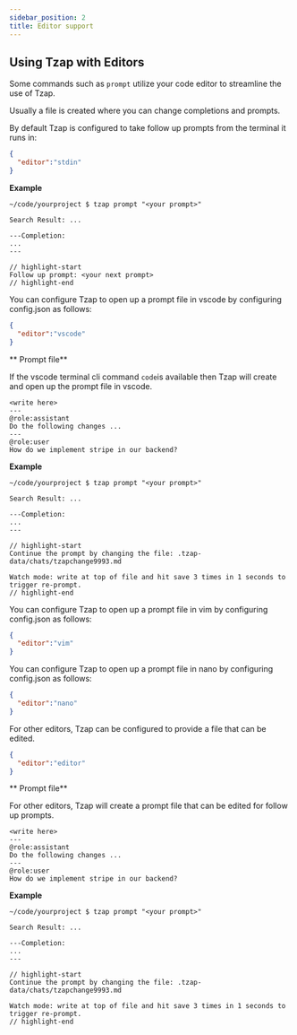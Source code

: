 ```yaml
---
sidebar_position: 2
title: Editor support
---
```



## Using Tzap with Editors

Some commands such as `prompt` utilize your code editor to streamline the use of Tzap.

Usually a file is created where you can change completions and prompts.


<Tabs defaultValue="vscode" className="config-tabs">
  <TabItem value="stdin" label="stdin">

By default Tzap is configured to take follow up prompts from the terminal it runs in:

```json title=".tzap-data/config.json"
{
  "editor":"stdin"
}
```

**Example**

```text
~/code/yourproject $ tzap prompt "<your prompt>"

Search Result: ...

---Completion:
...
---

// highlight-start
Follow up prompt: <your next prompt>
// highlight-end
```

  </TabItem>
  <TabItem value="vscode" label="Visual Studio Code">

You can configure Tzap to open up a prompt file in vscode by configuring config.json as follows:

```json title=".tzap-data/config.json"
{
  "editor":"vscode"
}
```

** Prompt file**

If the vscode terminal cli command `code`is available then Tzap will create and open up the prompt file in vscode.

```text title=".tzap-data/chats/tzapchange9993.md"
<write here>
---
@role:assistant
Do the following changes ...
---
@role:user
How do we implement stripe in our backend?

```

**Example**

```text
~/code/yourproject $ tzap prompt "<your prompt>"

Search Result: ...

---Completion:
...
---

// highlight-start
Continue the prompt by changing the file: .tzap-data/chats/tzapchange9993.md

Watch mode: write at top of file and hit save 3 times in 1 seconds to trigger re-prompt. 
// highlight-end
```



  </TabItem>
  <TabItem value="vim" label="Vim">

You can configure Tzap to open up a prompt file in vim by configuring config.json as follows:

```json title=".tzap-data/config.json"
{
  "editor":"vim"
}
```

  </TabItem>
  <TabItem value="nano" label="Nano">

You can configure Tzap to open up a prompt file in nano by configuring config.json as follows:

```json title=".tzap-data/config.json"
{
  "editor":"nano"
}
```

  </TabItem>
  <TabItem value="editors" label="Other editors">

For other editors, Tzap can be configured to provide a file that can be edited.

```json title=".tzap-data/config.json"
{
  "editor":"editor"
}
```


** Prompt file**

For other editors, Tzap will create a prompt file that can be edited for follow up prompts.

```text title=".tzap-data/chats/tzapchange9993.md"
<write here>
---
@role:assistant
Do the following changes ...
---
@role:user
How do we implement stripe in our backend?

```

**Example**

```text
~/code/yourproject $ tzap prompt "<your prompt>"

Search Result: ...

---Completion:
...
---

// highlight-start
Continue the prompt by changing the file: .tzap-data/chats/tzapchange9993.md

Watch mode: write at top of file and hit save 3 times in 1 seconds to trigger re-prompt. 
// highlight-end
```


  </TabItem>
</Tabs>
